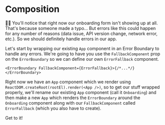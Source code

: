 # Composition

👨‍💼 You'll notice that right now our onboarding form isn't showing up at all.
That's because someone made a typo... But errors like this could happen for any
number of reasons (data issue, API version change, network error, etc.). So we
should definitely handle errors in our app.

Let's start by wrapping our existing `App` component in an Error Boundary to
handle any errors. We're going to have you use the `FallbackComponent` prop on
the `ErrorBoundary` so we can define our own `ErrorFallback` component.

```tsx
<ErrorBoundary FallbackComponent={ErrorFallback}>{/*...*/}</ErrorBoundary>
```

Right now we have an `App` component which we render using
`ReactDOM.createRoot(rootEl).render(<App />)`, so to get our stuff wrapped
properly, we'll rename our existing `App` component (call it `Onboarding`) and
then make a new `App` which renders the `ErrorBoundary` around the `Onboarding`
component along with our `FallbackComponent` called `ErrorFallback` (which you
also have to create).

Get to it!
